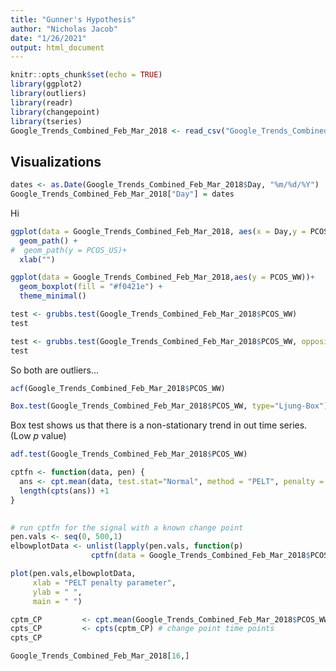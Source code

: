 ```yaml
---
title: "Gunner's Hypothesis"
author: "Nicholas Jacob"
date: "1/26/2021"
output: html_document
---
```


```r
knitr::opts_chunk$set(echo = TRUE)
library(ggplot2)
library(outliers)
library(readr)
library(changepoint)
library(tseries)
Google_Trends_Combined_Feb_Mar_2018 <- read_csv("Google_Trends_Combined_Feb_Mar_2018.csv")
```

## Visualizations
```r
dates <- as.Date(Google_Trends_Combined_Feb_Mar_2018$Day, "%m/%d/%Y")
Google_Trends_Combined_Feb_Mar_2018["Day"] = dates
```
Hi 


```r
ggplot(data = Google_Trends_Combined_Feb_Mar_2018, aes(x = Day,y = PCOS_US)) +
  geom_path() +
#  geom_path(y = PCOS_US)+
  xlab("") 
```
```r
ggplot(data = Google_Trends_Combined_Feb_Mar_2018,aes(y = PCOS_WW))+
  geom_boxplot(fill = "#f0421e") +
  theme_minimal()
```

```r

test <- grubbs.test(Google_Trends_Combined_Feb_Mar_2018$PCOS_WW)
test
```

```r

test <- grubbs.test(Google_Trends_Combined_Feb_Mar_2018$PCOS_WW, opposite = TRUE)
test
```

So both are outliers...

```r
acf(Google_Trends_Combined_Feb_Mar_2018$PCOS_WW)
```

```r
Box.test(Google_Trends_Combined_Feb_Mar_2018$PCOS_WW, type="Ljung-Box")
```

Box test shows us that there is a non-stationary trend in out time series. (Low $p$ value)

```r

adf.test(Google_Trends_Combined_Feb_Mar_2018$PCOS_WW)
```

```r
cptfn <- function(data, pen) {
  ans <- cpt.mean(data, test.stat="Normal", method = "PELT", penalty = "Manual", pen.value = pen) 
  length(cpts(ans)) +1
}
 

# run cptfn for the signal with a known change point
pen.vals <- seq(0, 500,1)
elbowplotData <- unlist(lapply(pen.vals, function(p) 
                  cptfn(data = Google_Trends_Combined_Feb_Mar_2018$PCOS_WW, pen = p)))

plot(pen.vals,elbowplotData,
     xlab = "PELT penalty parameter",
     ylab = " ",
     main = " ")

```


```r


cptm_CP         <- cpt.mean(Google_Trends_Combined_Feb_Mar_2018$PCOS_WW, penalty='Manual',pen.value=200,method='PELT') 
cpts_CP         <- cpts(cptm_CP) # change point time points
cpts_CP
```

```r
Google_Trends_Combined_Feb_Mar_2018[16,]
```